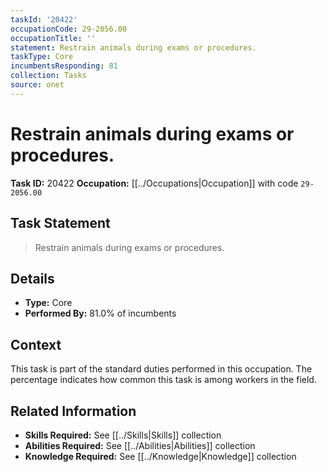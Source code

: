 ```yaml
---
taskId: '20422'
occupationCode: 29-2056.00
occupationTitle: ''
statement: Restrain animals during exams or procedures.
taskType: Core
incumbentsResponding: 81
collection: Tasks
source: onet
---
```

# Restrain animals during exams or procedures.

**Task ID:** 20422
**Occupation:** [[../Occupations|Occupation]] with code `29-2056.00`

## Task Statement

> Restrain animals during exams or procedures.

## Details

- **Type:** Core
- **Performed By:** 81.0% of incumbents

## Context

This task is part of the standard duties performed in this occupation. The percentage indicates how common this task is among workers in the field.

## Related Information

- **Skills Required:** See [[../Skills|Skills]] collection
- **Abilities Required:** See [[../Abilities|Abilities]] collection
- **Knowledge Required:** See [[../Knowledge|Knowledge]] collection
